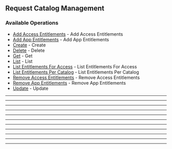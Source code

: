 
## Request Catalog Management

### Available Operations

* [Add Access Entitlements](/python/request_catalog_management/add_access_entitlements) - Add Access Entitlements
* [Add App Entitlements](/python/request_catalog_management/add_app_entitlements) - Add App Entitlements
* [Create](/python/request_catalog_management/create) - Create
* [Delete](/python/request_catalog_management/delete) - Delete
* [Get](/python/request_catalog_management/get) - Get
* [List](/python/request_catalog_management/list) - List
* [List Entitlements For Access](/python/request_catalog_management/list_entitlements_for_access) - List Entitlements For Access
* [List Entitlements Per Catalog](/python/request_catalog_management/list_entitlements_per_catalog) - List Entitlements Per Catalog
* [Remove Access Entitlements](/python/request_catalog_management/remove_access_entitlements) - Remove Access Entitlements
* [Remove App Entitlements](/python/request_catalog_management/remove_app_entitlements) - Remove App Entitlements
* [Update](/python/request_catalog_management/update) - Update

---
<AddAccessEntitlements />

---
<AddAppEntitlements />

---
<Create />

---
<Delete />

---
<Get />

---
<List />

---
<ListEntitlementsForAccess />

---
<ListEntitlementsPerCatalog />

---
<RemoveAccessEntitlements />

---
<RemoveAppEntitlements />

---
<Update />
